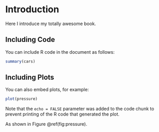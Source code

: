 # Introduction {#introduction}

Here I introduce my totally awesome book.

## Including Code {#include-code}

You can include R code in the document as follows:

```r
summary(cars)
```

## Including Plots

You can also embed plots, for example:

```r
plot(pressure)
```

Note that the `echo = FALSE` parameter was added to the code chunk to prevent printing of the R code that generated the plot.

As shown in Figure \@ref(fig:pressure).
